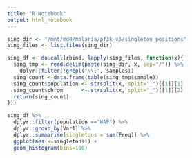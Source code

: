 ```yaml
---
title: "R Notebook"
output: html_notebook
---
```


```r
sing_dir <- "/mnt/md0/malaria/pf3k_v5/singleton_positions" 
sing_files <- list.files(sing_dir)

sing_df <- do.call(rbind, lapply(sing_files, function(x){
  sing_tmp <- read.delim(paste(sing_dir, x, sep="/")) %>%
    dplyr::filter(!grepl("\\;", samples))
  sing_count <-data.frame(table(sing_tmp$sample))
  sing_count$population <- strsplit(x, split="_")[[1]][1]
  sing_count$chrom      <- strsplit(x, split="_")[[1]][2]
  return(sing_count)
})) 
```

```r
sing_df %>% 
  dplyr::filter(population =="WAF") %>%
  dplyr::group_by(Var1) %>%
  dplyr::summarise(singletons = sum(Freq)) %>%
  ggplot(aes(x=singletons)) + 
  geom_histogram(bins=100) 
```
